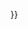 {{Infobox animal breed
|name                  = {{{name|}}}
|image                 = {{{image|}}}
|image_size            = {{{image_size|}}}
|alt                   = {{{image_alt|}}}
|caption               = {{{image_caption|}}}
|image2                = {{{image2|}}}
|image_size2           = {{{image_size2|}}}
|image_alt2            = {{{image_alt2|}}}
|image_caption2        = {{{image_caption2|}}}
|status                = {{{status|}}}
|alt_name              = {{{altname|}}}
|nickname              = {{{nickname|}}}
|country               = {{{country|}}}
|distribution          = {{{distribution|}}}
|standard              = {{{standard|}}}
|use                   = {{{use|}}}
|weight              = {{{weight|}}}
|male_weight           = {{{maleweight|}}}
|female_weight         = {{{femaleweight|}}}
|height                     = {{{height|}}}
|male_height           = {{{maleheight|}}}
|female_height         = {{{femaleheight|}}}
|skin_color            = {{{skincolor|}}}
|skin_colour          = {{{skincolour|}}}
|egg_color             = 
|comb                  = 
|crest                 = 
|feather               = 
|coat                  = {{{coat|}}}
|type                  = 
|wool_color            = 
|face_color            = 
|horn                  = {{{horn|}}}
|color                 = 
|litter_size           = 
|life_span             = 
|fur_type              = 
|trait_label           = 
|trait_data            = 
|trait1_label          = 
|trait1_data           = <!-- etc, up to trait4_label / trait4_data -->
|classification_label  = 
|classification_data   = 
|classification1_label = 
|classification1_data  = <!-- etc, up to classification8_label / classification8_data -->
|notes                 = {{{note|}}}
|vernacular_name       = [[家牛]]
|trinominal_name       = {{#switch: {{{subspecies|}}}
|taurus=Bos (primigenius) taurus
|indicus=Bos (primigenius) indicus
|hybrid=Hybrid Bos (primigenius) taurus/indicus
|Bos primigenius
}}
}}{{ns0|[[Category:Articles with 'species' microformats]][[Category:家牛品种]]}}<noinclude>
{{Documentation}}
</noinclude>